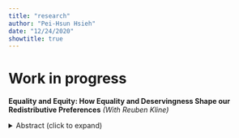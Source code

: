 ```yaml
---
title: "research"
author: "Pei-Hsun Hsieh"
date: "12/24/2020"
showtitle: true
---
```


# Work in progress

**Equality and Equity: How Equality and Deservingness Shape our Redistributive Preferences** *(With Reuben Kline)*

<details>
  <summary>Abstract (click to expand)</summary>
  
</details>

